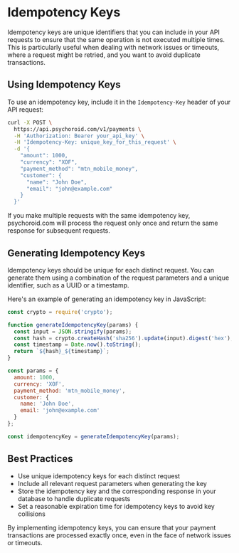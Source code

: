 # Idempotency Keys

Idempotency keys are unique identifiers that you can include in your API requests to ensure that the same operation is not executed multiple times. This is particularly useful when dealing with network issues or timeouts, where a request might be retried, and you want to avoid duplicate transactions.

## Using Idempotency Keys

To use an idempotency key, include it in the `Idempotency-Key` header of your API request:

```bash
curl -X POST \
  https://api.psychoroid.com/v1/payments \
  -H 'Authorization: Bearer your_api_key' \
  -H 'Idempotency-Key: unique_key_for_this_request' \
  -d '{
    "amount": 1000,
    "currency": "XOF",
    "payment_method": "mtn_mobile_money",
    "customer": {
      "name": "John Doe",
      "email": "john@example.com"
    }
  }'
```

If you make multiple requests with the same idempotency key, psychoroid.com will process the request only once and return the same response for subsequent requests.

## Generating Idempotency Keys

Idempotency keys should be unique for each distinct request. You can generate them using a combination of the request parameters and a unique identifier, such as a UUID or a timestamp.

Here's an example of generating an idempotency key in JavaScript:

```javascript
const crypto = require('crypto');

function generateIdempotencyKey(params) {
  const input = JSON.stringify(params);
  const hash = crypto.createHash('sha256').update(input).digest('hex');
  const timestamp = Date.now().toString();
  return `${hash}_${timestamp}`;
}

const params = {
  amount: 1000,
  currency: 'XOF',
  payment_method: 'mtn_mobile_money',
  customer: {
    name: 'John Doe',
    email: 'john@example.com'
  }
};

const idempotencyKey = generateIdempotencyKey(params);
```

## Best Practices

- Use unique idempotency keys for each distinct request
- Include all relevant request parameters when generating the key
- Store the idempotency key and the corresponding response in your database to handle duplicate requests
- Set a reasonable expiration time for idempotency keys to avoid key collisions

By implementing idempotency keys, you can ensure that your payment transactions are processed exactly once, even in the face of network issues or timeouts. 